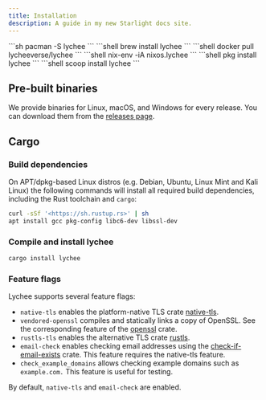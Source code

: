 ```yaml
---
title: Installation
description: A guide in my new Starlight docs site.
---
```



<Tabs group="package-managers">
  <TabItem label="Arch Linux">
    <Fragment>```sh pacman -S lychee ```</Fragment>
  </TabItem>
  <TabItem label="Homebrew">
    <Fragment>```shell brew install lychee ```</Fragment>
  </TabItem>
  <TabItem label="Docker">
    <Fragment>```shell docker pull lycheeverse/lychee ```</Fragment>
  </TabItem>
  <TabItem label="NixOS">
    <Fragment>```shell nix-env -iA nixos.lychee ```</Fragment>
  </TabItem>
  <TabItem label="FreeBSD/Turmux">
    <Fragment>```shell pkg install lychee ```</Fragment>
  </TabItem>
  <TabItem label="Scoop">
    <Fragment>```shell scoop install lychee ```</Fragment>
  </TabItem>
</Tabs>

## Pre-built binaries

We provide binaries for Linux, macOS, and Windows for every release.
You can download them from the [releases page](https://github.com/lycheeverse/lychee/releases).

## Cargo

### Build dependencies

On APT/dpkg-based Linux distros (e.g. Debian, Ubuntu, Linux Mint and Kali Linux) the following commands will install all required build dependencies, including the Rust toolchain and `cargo`:

```sh
curl -sSf '<https://sh.rustup.rs>' | sh
apt install gcc pkg-config libc6-dev libssl-dev
```

### Compile and install lychee

```sh
cargo install lychee
```

### Feature flags

Lychee supports several feature flags:

- `native-tls` enables the platform-native TLS crate [native-tls](https://crates.io/crates/native-tls).
- `vendored-openssl` compiles and statically links a copy of OpenSSL. See the corresponding feature of the [openssl](https://crates.io/crates/openssl) crate.
- `rustls-tls` enables the alternative TLS crate [rustls](https://crates.io/crates/rustls).
- `email-check` enables checking email addresses using the [check-if-email-exists](https://crates.io/crates/check-if-email-exists) crate. This feature requires the native-tls feature.
- `check_example_domains` allows checking example domains such as `example.com.` This feature is useful for testing.

By default, `native-tls` and `email-check` are enabled.

